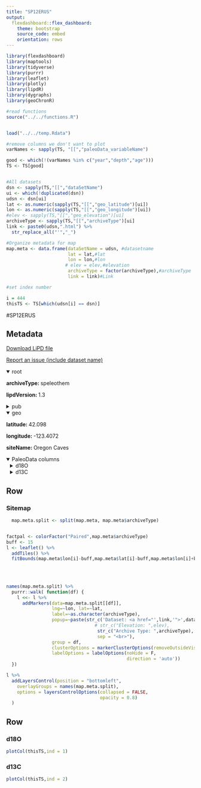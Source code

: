 ```yaml
---
title: "SP12ERUS"
output: 
  flexdashboard::flex_dashboard:
    theme: bootstrap
    source_code: embed
    orientation: rows
---
```


```r
library(flexdashboard)
library(maptools)
library(tidyverse)
library(purrr)
library(leaflet)
library(plotly)
library(lipdR)
library(dygraphs)
library(geoChronR)

#read functions
source("../../functions.R")


load("../../temp.Rdata")

#remove columns we don't want to plot
varNames <- sapply(TS, "[[","paleoData_variableName")

good <- which(!(varNames %in% c("year","depth","age")))
TS <- TS[good]


#All datasets
dsn <- sapply(TS,"[[","dataSetName")
ui <- which(!duplicated(dsn))
udsn <- dsn[ui]
lat <- as.numeric(sapply(TS,"[[","geo_latitude")[ui])
lon <- as.numeric(sapply(TS,"[[","geo_longitude")[ui])
#elev <- sapply(TS,"[[","geo_elevation")[ui]
archiveType <- sapply(TS,"[[","archiveType")[ui]
link <- paste0(udsn,".html") %>% 
  str_replace_all("'","_")

#Organize metadata for map
map.meta <- data.frame(dataSetName = udsn, #datasetname
                       lat = lat,#lat
                       lon = lon,#lon
                      # elev = elev,#elevation
                       archiveType = factor(archiveType),#archiveType
                       link = link)#Link

#set index number

i = 444
thisTS <- TS[which(udsn[i] == dsn)]
```
#SP12ERUS

Metadata {.sidebar}
-------------------------------------
[Download LiPD file](SP12ERUS.lpd)
            

[Report an issue (include dataset name)](https://github.com/nickmckay/LiPDverse/issues)

<details open style="margin-left: 0px">
<summary>root</summary>
<p style="margin-left: 0px"><strong>archiveType: </strong>speleothem
<p style="margin-left: 0px"><strong>lipdVersion: </strong>1.3
</details>
<details>
<summary>pub</summary>
<details style="margin-left: 10px">
<summary>pub1</summary>
<p style="margin-left: 10px"><strong>author: </strong>Ersek, V
<p style="margin-left: 10px"><strong>pubYear: </strong>2012
<p style="margin-left: 10px"><strong>DOI: </strong>10.1038/ncomms2222
</details>
</details>
<details open style="margin-left: 0px">
<summary>geo</summary>
<p style="margin-left: 0px"><strong>latitude: </strong>42.098
<p style="margin-left: 0px"><strong>longitude: </strong>-123.4072
<p style="margin-left: 0px"><strong>siteName: </strong>Oregon Caves
</details>
<details open>
<summary>PaleoData columns</summary>
<details style="margin-left: 10px">
<summary>d18O</summary>
<p style="margin-left: 10px"><strong>TSid: </strong>SP12ERUS01A
<p style="margin-left: 10px"><strong>variableName: </strong>d18O
<p style="margin-left: 10px"><strong>units: </strong>permil
<p style="margin-left: 10px"><strong>description: </strong>carbonate
<details>
<summary>interpretation</summary>
<details style="margin-left: 20px">
<summary>1</summary>
<p style="margin-left: 20px"><strong>basis: </strong>observed correlation between rainfall d18O and temperature; commonly found relationship of d13C with cave hydrology and biomass above the cave
<p style="margin-left: 20px"><strong>interpDirection: </strong>positive for d18O-temperature relation, negative for d13C-precipiation amount
<p style="margin-left: 20px"><strong>scope: </strong>climate
<p style="margin-left: 20px"><strong>seasonality: </strong>annual
<p style="margin-left: 20px"><strong>variable: </strong>temperature and rainfall amounts
<p style="margin-left: 20px"><strong>variableDetail: </strong>d18O changes of speleothems reflect effects of temperature on raifnall d18O, rainfall amounts affect cave hydrology and biomass density above the cave, which is recorded in d13C of speleothems
</details>
<details style="margin-left: 20px">
<summary>2</summary>
<p style="margin-left: 20px"><strong>basis: </strong>An increase in precipitation may cause lower speleothem d13C directly through its effects on cave hydrology and indirectly through its influence on surface biomass.
<p style="margin-left: 20px"><strong>direction: </strong>negative
<p style="margin-left: 20px"><strong>equilibriumEvidence: </strong>Hendy tests: stable d18O along growth layers and lack of correlation between d18O and d13C along growth layers
<p style="margin-left: 20px"><strong>inferredMaterial: </strong>groundwater d18O, d13C of dissolved inorganic carbon
<p style="margin-left: 20px"><strong>integrationTime: </strong>3
<p style="margin-left: 20px"><strong>integrationTimeBasis: </strong>age model: Markov Chain Monte-Carlo sampling and Bayesian statistics implemented in OxCal 4.1
<p style="margin-left: 20px"><strong>integrationTimeUnits: </strong>years
<p style="margin-left: 20px"><strong>rank: </strong>2
<p style="margin-left: 20px"><strong>scope: </strong>isotope
<p style="margin-left: 20px"><strong>seasonality: </strong>annual
<p style="margin-left: 20px"><strong>variable: </strong>temperature
</details>
</details>
</details>
<details style="margin-left: 10px">
<summary>d13C</summary>
<p style="margin-left: 10px"><strong>TSid: </strong>SP12ERUS01A_d13C
<p style="margin-left: 10px"><strong>variableName: </strong>d13C
<p style="margin-left: 10px"><strong>units: </strong>permil
<p style="margin-left: 10px"><strong>description: </strong>carbonate
<details>
<summary>interpretation</summary>
<details style="margin-left: 20px">
<summary>1</summary>
<p style="margin-left: 20px"><strong>basis: </strong>commonly found relationship of d13C with cave hydrology and biomass above the cave
<p style="margin-left: 20px"><strong>interpDirection: </strong>negative
<p style="margin-left: 20px"><strong>scope: </strong>climate
<p style="margin-left: 20px"><strong>seasonality: </strong>annual
<p style="margin-left: 20px"><strong>variable: </strong>rainfall amount
<p style="margin-left: 20px"><strong>variableDetail: </strong>rainfall amounts affect cave hydrology and biomass density above the cave, which is recorded in d13C of speleothems
</details>
<details style="margin-left: 20px">
<summary>2</summary>
<p style="margin-left: 20px"><strong>basis: </strong>An increase in precipitation may cause lower speleothem d13C directly through its effects on cave hydrology and indirectly through its influence on surface biomass.
<p style="margin-left: 20px"><strong>direction: </strong>negative
<p style="margin-left: 20px"><strong>equilibriumEvidence: </strong>Hendy tests: stable d18O along growth layers and lack of correlation between d18O and d13C along growth layers
<p style="margin-left: 20px"><strong>integrationTime: </strong>3
<p style="margin-left: 20px"><strong>integrationTimeBasis: </strong>age model: Markov Chain Monte-Carlo sampling and Bayesian statistics implemented in OxCal 4.1
<p style="margin-left: 20px"><strong>integrationTimeUnits: </strong>years
<p style="margin-left: 20px"><strong>scope: </strong>isotope
<p style="margin-left: 20px"><strong>seasonality: </strong>annual
<p style="margin-left: 20px"><strong>variable: </strong>precipitation amount
</details>
</details>
</details>

Row
-----------------------------------------------------------------------

### Sitemap

```r
  map.meta.split <- split(map.meta, map.meta$archiveType)


factpal <- colorFactor("Paired",map.meta$archiveType)
buff <- 15
l <- leaflet() %>% 
  addTiles() %>% 
  fitBounds(map.meta$lon[i]-buff,map.meta$lat[i]-buff,map.meta$lon[i]+buff,map.meta$lat[i]+buff)
  

  
  
names(map.meta.split) %>%
  purrr::walk( function(df) {
    l <<- l %>%
      addMarkers(data=map.meta.split[[df]],
                 lng=~lon, lat=~lat,
                 label=~as.character(archiveType),
                 popup=~paste(str_c('Dataset: <a href="',link,'">',dataSetName,'</a>'),
                                 # str_c("Elevation: ",elev),
                                  str_c("Archive Type: ",archiveType),
                                  sep = "<br>"),
                 group = df,
                 clusterOptions = markerClusterOptions(removeOutsideVisibleBounds = F),
                 labelOptions = labelOptions(noHide = F,
                                             direction = 'auto'))
  })

l %>%
  addLayersControl(position = "bottomleft",
    overlayGroups = names(map.meta.split),
    options = layersControlOptions(collapsed = FALSE,
                                   opacity = 0.8)
  )
```

Row {.tabset .tabset-fade}
-----------------------------------------------------------------------

### d18O
```r
plotCol(thisTS,ind = 1)
```

### d13C
```r
plotCol(thisTS,ind = 2)
```
